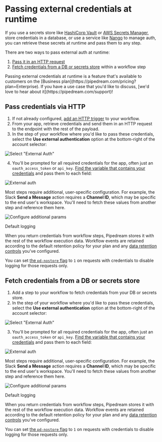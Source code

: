 
# Passing external credentials at runtime

If you use a secrets store like [HashiCorp Vault](https://www.vaultproject.io/) or [AWS Secrets Manager](https://aws.amazon.com/secrets-manager/), store credentials in a database, or use a service like [Nango](https://www.nango.dev/) to manage auth, you can retrieve these secrets at runtime and pass them to any step.

There are two ways to pass external auth at runtime:

1. [Pass it in an HTTP request](#pass-credentials-via-http)
2. [Fetch credentials from a DB or secrets store](#fetch-credentials-from-a-db-or-secrets-store) within a workflow step

<Callout type="info">
Passing external credentials at runtime is a feature that's available to customers on the [Business plan](https://pipedream.com/pricing?plan=Enterprise). If you have a use case that you'd like to discuss, [we'd love to hear about it](https://pipedream.com/support)!
</Callout>

## Pass credentials via HTTP

1. If not already configured, [add an HTTP trigger](/workflows/building-workflows/triggers/#http) to your workflow.
2. From your app, retrieve credentials and send them in an HTTP request to the endpoint with the rest of the payload.
3. In the step of your workflow where you'd like to pass these credentials, select the **Use external authentication** option at the bottom-right of the account selector:

![Select "External Auth"](/images/integrations/select-external-auth.png)

4. You'll be prompted for all required credentials for the app, often just an `oauth_access_token` or `api_key`. [Find the variable that contains your credentials](/workflows/building-workflows/triggers/#copying-references-to-event-data) and pass them to each field:

![External auth](https://res.cloudinary.com/pipedreamin/image/upload/v1707630112/docs/Screenshot_2024-02-10_at_9.40.54_PM_hynkvq.png)

Most steps require additional, user-specific configuration. For example, the Slack **Send a Message** action requires a **Channel ID**, which may be specific to the end user's workspace. You'll need to fetch these values from another step and reference them here.

![Configure additional params](https://res.cloudinary.com/pipedreamin/image/upload/v1707630112/docs/Screenshot_2024-02-10_at_9.40.54_PM_hynkvq.png)

<Callout type="warning">
Default logging

When you return credentials from workflow steps, Pipedream stores it with the rest of the workflow execution data. Workflow events are retained according to the default retention policy for your plan and any [data retention controls](/workflows/building-workflows/settings/#data-retention-controls) you've configured.

You can set [the `pd-nostore` flag](/workflows/building-workflows/triggers/#x-pd-nostore) to `1` on requests with credentials to disable logging for those requests only.
</Callout>

## Fetch credentials from a DB or secrets store

1. Add a step to your workflow to fetch credentials from your DB or secrets store.
2. In the step of your workflow where you'd like to pass these credentials, select the **Use external authentication** option at the bottom-right of the account selector:

![Select "External Auth"](/images/integrations/select-external-auth.png)

3. You'll be prompted for all required credentials for the app, often just an `oauth_access_token` or `api_key`. [Find the variable that contains your credentials](/workflows/building-workflows/triggers/#copying-references-to-event-data) and pass them to each field:

![External auth](https://res.cloudinary.com/pipedreamin/image/upload/v1707630112/docs/Screenshot_2024-02-10_at_9.40.54_PM_hynkvq.png)

Most steps require additional, user-specific configuration. For example, the Slack **Send a Message** action requires a **Channel ID**, which may be specific to the end user's workspace. You'll need to fetch these values from another step and reference them here.

![Configure additional params](https://res.cloudinary.com/pipedreamin/image/upload/v1707630112/docs/Screenshot_2024-02-10_at_9.40.54_PM_hynkvq.png)

<Callout type="warning">
Default logging

When you return credentials from workflow steps, Pipedream stores it with the rest of the workflow execution data. Workflow events are retained according to the default retention policy for your plan and any [data retention controls](/workflows/building-workflows/settings/#data-retention-controls) you've configured.

You can set [the `pd-nostore` flag](/workflows/building-workflows/triggers/#x-pd-nostore) to `1` on requests with credentials to disable logging for those requests only.
</Callout>
